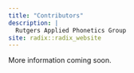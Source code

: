 ```yaml
---
title: "Contributors"
description: |
  Rutgers Applied Phonetics Group 
site: radix::radix_website
---
```


More information coming soon. 
